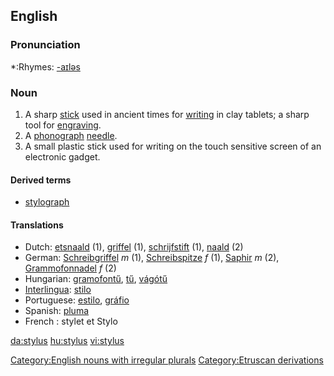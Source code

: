 ==English==
===Pronunciation===
*:Rhymes: [[Rhymes:English:-aɪləs|-aɪləs]]

===Noun===
{{en-noun|styli}}

# A sharp [[stick]] used in ancient times for [[writing]] in clay tablets; a sharp tool for [[engraving]].
# A [[phonograph]] [[needle]].
# A small plastic stick used for writing on the touch sensitive screen of an electronic gadget.

====Derived terms====
*[[stylograph]]

====Translations====
*Dutch: [[etsnaald]] (1), [[griffel]] (1), [[schrijfstift]] (1), [[naald]] (2)
*German: [[Schreibgriffel]] ''m'' (1), [[Schreibspitze]] ''f'' (1), [[Saphir]] ''m'' (2), [[Grammofonnadel]] ''f'' (2)
*Hungarian: [[gramofontű]], [[tű]], [[vágótű]]
*[[Interlingua]]: [[stilo]]
*Portuguese: [[estilo]], [[gráfio]]
*Spanish: [[pluma]]
* French : stylet et Stylo 

[[Category:English nouns with irregular plurals]]
[[Category:Etruscan derivations]]

[[da:stylus]]
[[hu:stylus]]
[[vi:stylus]]